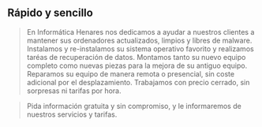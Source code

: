 ## Rápido y sencillo

> En Informática Henares nos dedicamos a ayudar a nuestros clientes a mantener sus ordenadores actualizados, limpios y 
libres de malware. Instalamos y re-instalamos su sistema operativo favorito y realizamos taréas de recuperación de datos. 
Montamos tanto su nuevo equipo completo como nuevas piezas para la mejora de su antiguo equipo. Reparamos su equipo de manera 
remota o presencial, sin coste adicional por el desplazamiento. Trabajamos con precio cerrado, sin sorpresas ni tarifas por hora. 

> Pida información gratuita y sin compromiso, y le informaremos de nuestros servicios y tarifas.

